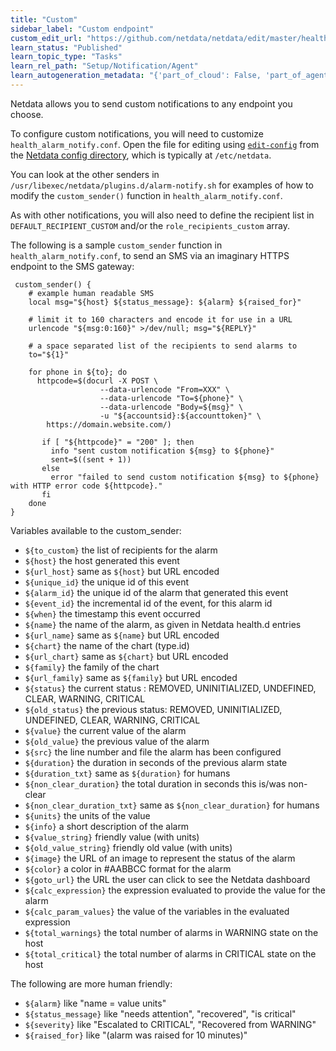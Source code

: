 ```yaml
---
title: "Custom"
sidebar_label: "Custom endpoint"
custom_edit_url: "https://github.com/netdata/netdata/edit/master/health/notifications/custom/README.md"
learn_status: "Published"
learn_topic_type: "Tasks"
learn_rel_path: "Setup/Notification/Agent"
learn_autogeneration_metadata: "{'part_of_cloud': False, 'part_of_agent': True}"
---
```



Netdata allows you to send custom notifications to any endpoint you choose.

To configure custom notifications, you will need to customize `health_alarm_notify.conf`. Open the file for editing
using [`edit-config`](/docs/nightly/concepts/configure-the-netdata-agent#use-edit-config-to-edit-configuration-files) from the [Netdata config
directory](https://github.com/netdata/netdata/blob/master/docs/configure/nodes.md#the-netdata-config-directory), which is typically at `/etc/netdata`.

You can look at the other senders in `/usr/libexec/netdata/plugins.d/alarm-notify.sh` for examples of how to modify the `custom_sender()` function in `health_alarm_notify.conf`.

As with other notifications, you will also need to define the recipient list in `DEFAULT_RECIPIENT_CUSTOM` and/or the `role_recipients_custom` array.

The following is a sample `custom_sender` function in `health_alarm_notify.conf`, to send an SMS via an imaginary HTTPS endpoint to the SMS gateway:

```
 custom_sender() {
    # example human readable SMS
    local msg="${host} ${status_message}: ${alarm} ${raised_for}"

    # limit it to 160 characters and encode it for use in a URL
    urlencode "${msg:0:160}" >/dev/null; msg="${REPLY}"

    # a space separated list of the recipients to send alarms to
    to="${1}"

    for phone in ${to}; do
      httpcode=$(docurl -X POST \
				    --data-urlencode "From=XXX" \
				    --data-urlencode "To=${phone}" \
				    --data-urlencode "Body=${msg}" \
				    -u "${accountsid}:${accounttoken}" \
        https://domain.website.com/)

       if [ "${httpcode}" = "200" ]; then
         info "sent custom notification ${msg} to ${phone}"
         sent=$((sent + 1))
       else
         error "failed to send custom notification ${msg} to ${phone} with HTTP error code ${httpcode}."
       fi
    done
}
```

Variables available to the custom_sender:

-   `${to_custom}`          the list of recipients for the alarm
-   `${host}`               the host generated this event
-   `${url_host}`           same as `${host}` but URL encoded
-   `${unique_id}`          the unique id of this event
-   `${alarm_id}`           the unique id of the alarm that generated this event
-   `${event_id}`           the incremental id of the event, for this alarm id
-   `${when}`               the timestamp this event occurred
-   `${name}`               the name of the alarm, as given in Netdata health.d entries
-   `${url_name}`           same as `${name}` but URL encoded
-   `${chart}`              the name of the chart (type.id)
-   `${url_chart}`          same as `${chart}` but URL encoded
-   `${family}`             the family of the chart
-   `${url_family}`         same as `${family}` but URL encoded
-   `${status}`             the current status : REMOVED, UNINITIALIZED, UNDEFINED, CLEAR, WARNING, CRITICAL
-   `${old_status}`         the previous status: REMOVED, UNINITIALIZED, UNDEFINED, CLEAR, WARNING, CRITICAL
-   `${value}`              the current value of the alarm
-   `${old_value}`          the previous value of the alarm
-   `${src}`                the line number and file the alarm has been configured
-   `${duration}`           the duration in seconds of the previous alarm state
-   `${duration_txt}`       same as `${duration}` for humans
-   `${non_clear_duration}` the total duration in seconds this is/was non-clear
-   `${non_clear_duration_txt}` same as `${non_clear_duration}` for humans
-   `${units}`              the units of the value
-   `${info}`               a short description of the alarm
-   `${value_string}`       friendly value (with units)
-   `${old_value_string}`   friendly old value (with units)
-   `${image}`              the URL of an image to represent the status of the alarm
-   `${color}`              a color in #AABBCC format for the alarm
-   `${goto_url}`           the URL the user can click to see the Netdata dashboard
-   `${calc_expression}`    the expression evaluated to provide the value for the alarm
-   `${calc_param_values}`  the value of the variables in the evaluated expression
-   `${total_warnings}`     the total number of alarms in WARNING state on the host
-   `${total_critical}`     the total number of alarms in CRITICAL state on the host

The following are more human friendly:

-   `${alarm}`              like "name = value units"
-   `${status_message}`     like "needs attention", "recovered", "is critical"
-   `${severity}`           like "Escalated to CRITICAL", "Recovered from WARNING"
-   `${raised_for}`         like "(alarm was raised for 10 minutes)"


